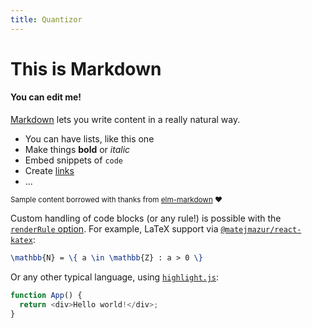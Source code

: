 ```yaml
---
title: Quantizor
---
```


# This is Markdown

#### You can edit me!

[Markdown](http://daringfireball.net/projects/markdown/) lets you write content in a really natural way.

  * You can have lists, like this one
  * Make things **bold** or *italic*
  * Embed snippets of `code`
  * Create [links](/)
  * ...

<small>Sample content borrowed with thanks from [elm-markdown](http://elm-lang.org/examples/markdown) ❤️</small>

Custom handling of code blocks (or any rule!) is possible with the [`renderRule` option](https://github.com/quantizor/markdown-to-jsx#optionsrenderrule). For example, LaTeX support via [`@matejmazur/react-katex`](https://www.npmjs.com/package/@matejmazur/react-katex):

```latex
\mathbb{N} = \{ a \in \mathbb{Z} : a > 0 \}
```

Or any other typical language, using [`highlight.js`](https://highlightjs.org/):

```javascript
function App() {
  return <div>Hello world!</div>;
}
```